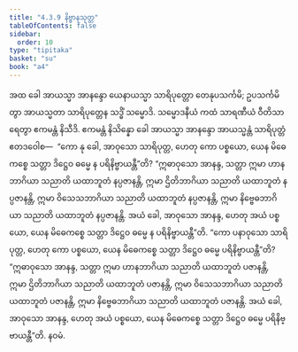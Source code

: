 ```yaml
---
title: "4.3.9 နိဗ္ဗာနသုတ္တ"
tableOfContents: false
sidebar:
  order: 10
type: "tipitaka"
basket: "su"
book: "a4"
---
```



<DynamicBreadcrumb />

<Division number="179" book="a4">

<Paragraph number="1081" book="a4">
အထ ခေါ အာယသ္မာ အာနန္ဒော ယေနာယသ္မာ သာရိပုတ္တော တေနုပသင်္ကမိ; ဥပသင်္ကမိတွာ အာယသ္မတာ သာရိပုတ္တေန သဒ္ဓိံ သမ္မောဒိ. သမ္မောဒနီယံ ကထံ သာရဏီယံ ဝီတိသာရေတွာ ဧကမန္တံ နိသီဒိ. ဧကမန္တံ နိသိန္နော ခေါ အာယသ္မာ အာနန္ဒော အာယသ္မန္တံ သာရိပုတ္တံ ဧတဒဝေါစ—  “ကော နု ခေါ, အာဝုသော သာရိပုတ္တ, ဟေတု ကော ပစ္စယော, ယေန မိဓေကစ္စေ သတ္တာ ဒိဋ္ဌေဝ ဓမ္မေ န ပရိနိဗ္ဗာယန္တီ”တိ?
</Paragraph>

<Paragraph number="1082" book="a4">
“ဣဓာဝုသော အာနန္ဒ, သတ္တာ ဣမာ ဟာနဘာဂိယာ သညာတိ ယထာဘူတံ နပ္ပဇာနန္တိ, ဣမာ ဌိတိဘာဂိယာ သညာတိ ယထာဘူတံ နပ္ပဇာနန္တိ, ဣမာ ဝိသေသဘာဂိယာ သညာတိ ယထာဘူတံ နပ္ပဇာနန္တိ, ဣမာ နိဗ္ဗေဓဘာဂိယာ သညာတိ ယထာဘူတံ နပ္ပဇာနန္တိ. အယံ ခေါ, အာဝုသော အာနန္ဒ, ဟေတု အယံ ပစ္စယော, ယေန မိဓေကစ္စေ သတ္တာ ဒိဋ္ဌေဝ ဓမ္မေ န ပရိနိဗ္ဗာယန္တီ”တိ.
</Paragraph>

<Paragraph number="1083" book="a4">
“ကော ပနာဝုသော သာရိပုတ္တ, ဟေတု ကော ပစ္စယော, ယေန မိဓေကစ္စေ သတ္တာ ဒိဋ္ဌေဝ ဓမ္မေ ပရိနိဗ္ဗာယန္တီ”တိ? “ဣဓာဝုသော အာနန္ဒ, သတ္တာ ဣမာ ဟာနဘာဂိယာ သညာတိ ယထာဘူတံ ပဇာနန္တိ, ဣမာ ဌိတိဘာဂိယာ သညာတိ ယထာဘူတံ ပဇာနန္တိ, ဣမာ ဝိသေသဘာဂိယာ သညာတိ ယထာဘူတံ ပဇာနန္တိ, ဣမာ နိဗ္ဗေဓဘာဂိယာ သညာတိ ယထာဘူတံ ပဇာနန္တိ. အယံ ခေါ, အာဝုသော အာနန္ဒ, ဟေတု အယံ ပစ္စယော, ယေန မိဓေကစ္စေ သတ္တာ ဒိဋ္ဌေဝ ဓမ္မေ ပရိနိဗ္ဗာယန္တီ”တိ.

</Paragraph>
</Division>

<Paragraph number="1084" type="center" book="a4">
နဝမံ.
</Paragraph>